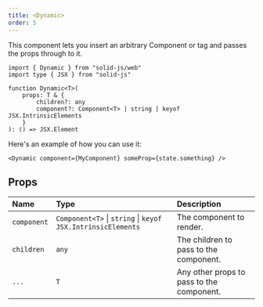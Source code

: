 ```yaml
---
title: <Dynamic>
order: 5
---
```


This component lets you insert an arbitrary Component or tag and passes the props through to it.

```tsx
import { Dynamic } from "solid-js/web"
import type { JSX } from "solid-js"

function Dynamic<T>(
	props: T & {
		children?: any
		component?: Component<T> | string | keyof JSX.IntrinsicElements
	}
): () => JSX.Element
```

Here's an example of how you can use it:

```tsx
<Dynamic component={MyComponent} someProp={state.something} />
```

## Props

| Name        | Type                                                        | Description                               |
| :---------- | :---------------------------------------------------------- | :---------------------------------------- |
| `component` | `Component<T>` \| `string` \| `keyof JSX.IntrinsicElements` | The component to render.                  |
| `children`  | `any`                                                       | The children to pass to the component.    |
| `...`       | `T`                                                         | Any other props to pass to the component. |
